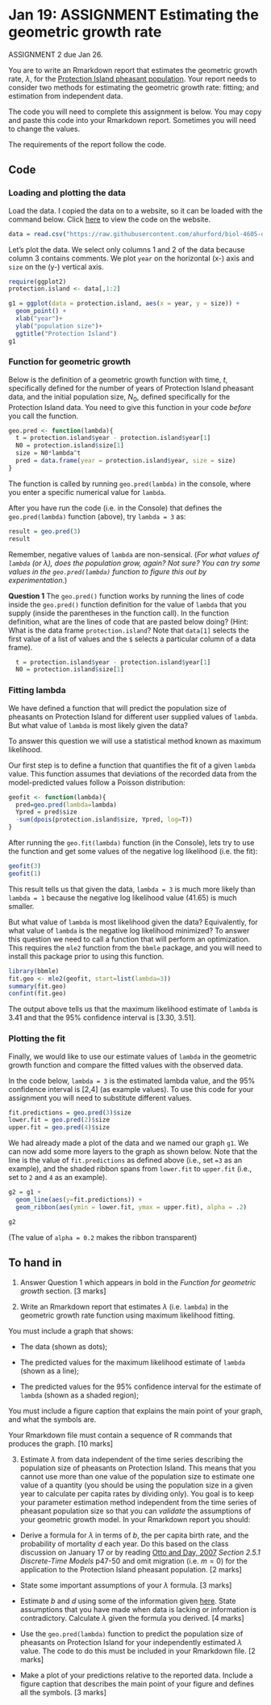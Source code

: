 # Jan 19: **ASSIGNMENT** Estimating the geometric growth rate {#estimate}

ASSIGNMENT 2 due Jan 26.

You are to write an Rmarkdown report that estimates the geometric growth rate, $\lambda$, for the [Protection Island pheasant population](#pheasant). Your report needs to consider two methods for estimating the geometric growth rate: fitting; and estimation from independent data.

The code you will need to complete this assignment is below. You may copy and paste this code into your Rmarkdown report. Sometimes you will need to change the values.

The requirements of the report follow the code.

## Code

### Loading and plotting the data
Load the data. I copied the data on to a website, so it can be loaded with the command below. Click [here](https://github.com/ahurford/biol-4605-data/blob/main/data/protection-island.csv) to view the code on the website.

```r
data = read.csv("https://raw.githubusercontent.com/ahurford/biol-4605-data/main/data/protection-island.csv")
```

Let's plot the data. We select only columns 1 and 2 of the data because column 3 contains comments. We plot `year` on the horizontal (x-) axis and `size` on the (y-) vertical axis.

```r
require(ggplot2)
protection.island <- data[,1:2]

g1 = ggplot(data = protection.island, aes(x = year, y = size)) + 
  geom_point() +
  xlab("year")+
  ylab("population size")+
  ggtitle("Protection Island")
g1
```

### Function for geometric growth

Below is the definition of a geometric growth function with time, $t$, specifically defined for the number of years of Protection Island pheasant data, and the initial population size, $N_0$, defined specifically for the Protection Island data. You need to give this function in your code _before_ you call the function.

```r
geo.pred <- function(lambda){
  t = protection.island$year - protection.island$year[1]
  N0 = protection.island$size[1]
  size = N0*lambda^t
  pred = data.frame(year = protection.island$year, size = size)
}
```

The function is called by running `geo.pred(lambda)` in the console, where you enter a specific numerical value for `lambda`.

After you have run the code (i.e. in the Console) that defines the `geo.pred(lambda)` function (above), try `lambda = 3` as:

```r
result = geo.pred(3)
result
```

Remember, negative values of `lambda` are non-sensical. (_For what values of `lambda` (or $\lambda$), does the population grow, again? Not sure? You can try some values in the `geo.pred(lambda)` function to figure this out by experimentation._)

**Question 1** The `geo.pred()` function works by running the lines of code inside the `geo.pred()` function definition for the value of `lambda` that you supply (inside the parentheses in the function call). In the function definition, what are the lines of code that are pasted below doing? (Hint: What is the data frame `protection.island`? Note that `data[1]` selects the first value of a list of values and the `$` selects a particular column of a data frame).

```r
  t = protection.island$year - protection.island$year[1]
  N0 = protection.island$size[1]
```

### Fitting lambda

We have defined a function that will predict the population size of pheasants on Protection Island for different user supplied values of `lambda`. But what value of `lambda` is most likely given the data?

To answer this question we will use a statistical method known as maximum likelihood. 

Our first step is to define a function that quantifies the fit of a given `lambda` value. This function assumes that deviations of the recorded data from the model-predicted values follow a Poisson distribution:

```r
geofit <- function(lambda){
  pred=geo.pred(lambda=lambda)
  Ypred = pred$size
  -sum(dpois(protection.island$size, Ypred, log=T))
}
```

After running the `geo.fit(lambda)` function (in the Console), lets try to use the function and get some values of the negative log likelihood (i.e. the fit):

```r
geofit(3)
geofit(1)
```

This result tells us that given the data, `lambda = 3` is much more likely than `lambda = 1` because the negative log likelihood value (41.65) is much smaller.

But what value of `lambda` is most likelihood given the data? Equivalently, for what value of `lambda` is the negative log likelihood minimized? To answer this question we need to call a function that will perform an optimization. This requires the `mle2` function from the `bbmle` package, and you will need to install this package prior to using this function.

```r
library(bbmle)
fit.geo <- mle2(geofit, start=list(lambda=3))
summary(fit.geo)
confint(fit.geo)
```
The output above tells us that the maximum likelihood estimate of `lambda` is 3.41 and that the 95% confidence interval is [3.30, 3.51].

### Plotting the fit

Finally, we would like to use our estimate values of `lambda` in the geometric growth function and compare the fitted values with the observed data.

In the code below, `lambda = 3` is the estimated lambda value, and the 95% confidence interval is [2,4] (as example values). To use this code for your assignment you will need to substitute different values.

```r
fit.predictions = geo.pred(3)$size
lower.fit = geo.pred(2)$size
upper.fit = geo.pred(4)$size
```

We had already made a plot of the data and we named our graph `g1`. We can now add some more layers to the graph as shown below. Note that the line is the value of `fit.predictions` as defined above (i.e., set `=3` as an example), and the shaded ribbon spans from `lower.fit` to `upper.fit` (i.e., set to `2` and `4` as an example).

```r
g2 = g1 +
  geom_line(aes(y=fit.predictions)) +
  geom_ribbon(aes(ymin = lower.fit, ymax = upper.fit), alpha = .2)
```
```r
g2
```

(The value of `alpha = 0.2` makes the ribbon transparent)

## To hand in

1. Answer Question 1 which appears in bold in the _Function for geometric growth_ section. [3 marks]

2. Write an Rmarkdown report that estimates $\lambda$ (i.e. `lambda`) in the geometric growth rate function using maximum likelihood fitting. 

You must include a graph that shows:

- The data (shown as dots);

- The predicted values for the maximum likelihood estimate of `lambda` (shown as a line); 

- The predicted values for the 95% confidence interval for the estimate of `lambda` (shown as a shaded region);

You must include a figure caption that explains the main point of your graph, and what the symbols are.

Your Rmarkdown file must contain a sequence of R commands that produces the graph. [10 marks]

3. Estimate $\lambda$ from data independent of the time series describing the population size of pheasants on Protection Island. This means that you cannot use more than one value of the population size to estimate one value of a quantity (you should be using the population size in a given year to calculate per capita rates by dividing only). You goal is to keep your parameter estimation method independent from the time series of pheasant population size so that you can _validate_ the assumptions of your geometric growth model. In your Rmarkdown report you should:

- Derive a formula for $\lambda$ in terms of $b$, the per capita birth rate, and the probability of mortality $d$ each year. Do this based on the class discussion on January 17 or by reading [Otto and Day, 2007](https://ebookcentral.proquest.com/lib/mun/reader.action?docID=768551&ppg=29) _Section 2.5.1 Discrete-Time Models_ p47-50 and omit migration (i.e. $m=0$) for the application to the Protection Island pheasant population. [2 marks]

- State some important assumptions of your $\lambda$ formula. [3 marks]

- Estimate $b$ and $d$ using some of the information given [here](#pheasant). State assumptions that you have made when data is lacking or information is contradictory. Calculate $\lambda$ given the formula you derived. [4 marks]

- Use the `geo.pred(lambda)` function to predict the population size of pheasants on Protection Island for your independently estimated $\lambda$ value. The code to do this must be included in your Rmarkdown file. [2 marks]

- Make a plot of your predictions relative to the reported data. Include a figure caption that describes the main point of your figure and defines all the symbols. [3 marks]


